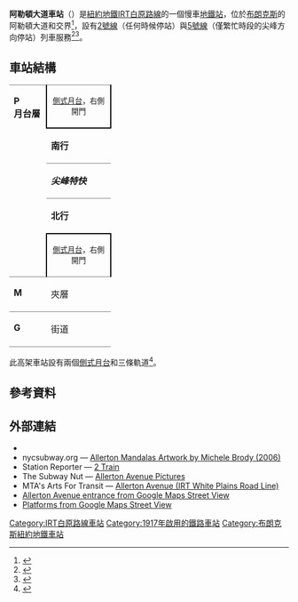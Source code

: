 {{Infobox NYCS
| name = 阿勒頓大道<br />{{lang|en|Allerton Avenue}}
| image = R142 WPR Local Allerton Avenue WP Rd.jpg
| image_caption = 一列[[紐約地鐵R142型列車|R142]]停靠此站
| bg_color = #E20F00
| bg_color_2 = #007527
| address = 紐約州紐約市布朗克斯區阿勒頓大道及白原路
| borough = [[布朗克斯|布朗克斯]]
| locale = {{link-en|阿勒頓 (布朗克斯)|Allerton, Bronx|阿勒頓}}
| coordinates = {{coord|40.865|N|73.867|W|display=inline,title|source:nlwiki}}
| division = IRT
| line = [[IRT白原路線|IRT白原路線]]
| service = White Plains north local
| connection = {{bus icon}} '''[[MTA區域巴士營運|NYCT巴士]]'''：Bx26、Bx39<br>{{bus icon}} '''[[MTA區域巴士營運|MTA巴士]]'''：BxM11
| platforms = 2個[[側式月台|側式月台]]
| tracks = 3條
| structure = 高架
| passengers = 1,733,740<ref>{{NYCS const|riderref}}</ref>
| pass_year = 2016
| pass_percent = -4.8
| rank = 281
| code = 423 
| open_date = {{start date and age|1917|03|03}}
| next_north = {{NYCS next | station=柏克大道 | line=IRT白原路線 | service=White Plains north local}}
| next_south = {{NYCS next | station=佩勒姆公園道 | line=IRT白原路線 | service=White Plains north local}}
| legend = {{NYCS infobox legend|alltimes}}{{NYCS infobox legend|rushpeak}}
}}
'''阿勒頓大道車站'''（{{lang-en|Allerton Avenue station}}）是[[紐約地鐵|紐約地鐵]][[IRT白原路線|IRT白原路線]]的一個慢車[[地鐵站|地鐵站]]，位於[[布朗克斯|布朗克斯]]{{link-en|阿勒頓 (布朗克斯)|Allerton, Bronx|阿勒頓}}的阿勒頓大道和{{link-en|白原路|White Plains Road}}交界<ref>{{Cite web|url=http://web.mta.info/maps/neighborhoods/bx/BX5_PelhamPkwy_2015.pdf|title=Neighborhood Map Pelham Parkway Olinville Pelham Gardens Morris Park|last=|first=|date=2015|website=mta.info|publisher=Metropolitan Transportation Authority|access-date=October 2, 2016|archive-date=2017-05-05|archive-url=https://web.archive.org/web/20170505184302/http://web.mta.info/maps/neighborhoods/bx/BX5_PelhamPkwy_2015.pdf|dead-url=no}}</ref>，設有[[紐約地鐵2號線|2號線]]（任何時候停站）與[[紐約地鐵5號線|5號線]]（僅繁忙時段的尖峰方向停站）列車服務<ref>{{NYCS const|timetable|2}}</ref><ref>{{NYCS const|timetable|5}}</ref>。
== 車站結構 ==
{{Stack|float=right|
{{Routemap
|title=軌道配置圖
|title-bg=#{{NYCS color|2}}
|style=margin-left:10px;margin-top:10px;float:right;
|legend =track
|map=
uSTR!~MFADEg\uSTR!~MFADEg\uSTR!~MFADEg  ~~ ~~ ~~往[[柏克大道車站_(IRT白原路線)|柏克大道]]
uSTRf\uSTR\uSTRg
uSTR+BSr\uSTR\uSTR+BSl
uSTR+BSr\uSTR\uSTR+BSl
uSTR+BSr\uSTR\uSTR+BSl
uSTR+BSr\uSTR\uSTR+BSl
uSTRf\uSTR\uSTRg
uSTR!~MFADEf\uSTR!~MFADEf\uSTR!~MFADEf ~~ ~~ ~~往[[佩勒姆公園道車站_(IRT白原路線)|佩勒姆公園道]]
}}
}}
{|cellspacing=0 cellpadding=3
|style="border-top:solid 1px gray;border-bottom:solid 1px gray;vertical-align:top;" width=50 rowspan=5|'''P<br>月台層'''
|style="border-top:solid 1px gray;border-right:solid 2px black;border-left:solid 2px black;border-bottom:solid 2px black;text-align:center;" colspan=2|<small>[[側式月台|側式月台]]，右側開門</small>
|-
|width=100|'''南行''' 
|width=400|{{arrow|L}} [[File:NYCS-bull-trans-2.svg|纽约地铁2号线]] 往[[夫拉特布殊大道-布魯克林學院車站_(IRT諾斯特蘭大道線)|夫拉特布殊大道-布魯克林學院]]<small>（[[佩勒姆公園道車站_(IRT白原路線)|佩勒姆公園道]]）</small><br>{{arrow|L}} [[File:NYCS-bull-trans-5.svg|纽约地铁5号线]] 往夫拉特布殊大道-布魯克林學院（早上尖峰時段）<small>（佩勒姆公園道）</small>
|-
|style="border-bottom:solid 0px gray;border-top:solid 1px gray;" width=100|'''''尖峰特快'''''
|style="border-bottom:solid 0px gray;border-top:solid 1px gray;" width=400|無定期服務
|-
|style="border-bottom:solid 0px gray;border-top:solid 1px gray;" width=100|'''北行'''
|style="border-bottom:solid 0px gray;border-top:solid 1px gray;" width=400|{{arrow|R}} [[File:NYCS-bull-trans-2.svg|纽约地铁2号线]] 往[[威克菲爾德-241街車站_(IRT白原路線)|威克菲爾德-241街]]<small>（[[柏克大道車站_(IRT白原路線)|柏克大道]]）</small><br />{{arrow|R}} [[File:NYCS-bull-trans-5.svg|纽约地铁5号线]] 往[[涅雷大道車站_(IRT白原路線)|涅雷大道]]（黃昏尖峰時段）<small>（柏克大道）</small>
|-
|style="border-bottom:solid 1px gray;border-top:solid 2px black;border-right:solid 2px black;border-left:solid 2px black;text-align:center;" colspan=2|<small>[[側式月台|側式月台]]，右側開門</small>
|-
| style="vertical-align:top;" |'''M'''
| style="vertical-align:top;" |夾層
| style="vertical-align:top;" |車站詢問處、MetroCard自動售票機、閘機<br>{{NYCS Platform Layout access}}
|-
|style="border-top:solid 1px gray;border-bottom:solid 1px gray;vertical-align:top;" width=50|'''G'''
|style="border-top:solid 1px gray;border-bottom:solid 1px gray;vertical-align:top;" width=100|街道
|style="border-top:solid 1px gray;border-bottom:solid 1px gray;vertical-align:top;" width=400|出入口
|}
此高架車站設有兩個[[側式月台|側式月台]]和三條軌道<ref name="tracks">{{NYCS const|trackref|trackbook3}}</ref>。

== 參考資料 ==
{{Reflist}}
== 外部連結 ==
{{Commonscat|position=left|Allerton Avenue (IRT White Plains Road Line)}}
* {{NYCS ref|http://www.nycsubway.org/perl/stations?199:500|IRT White Plains Road Line|Allerton Avenue}}
* nycsubway.org — [http://www.nycsubway.org/perl/artwork_show?155 Allerton Mandalas Artwork by Michele Brody (2006)] {{Wayback|url=http://www.nycsubway.org/perl/artwork_show?155 |date=20210224175135 }}
* Station Reporter — [https://web.archive.org/web/20141203073216/http://www.stationreporter.net/2train.htm 2 Train]
* The Subway Nut — [http://www.subwaynut.com/irt/allertonn2/index.html Allerton Avenue Pictures] {{Wayback|url=http://www.subwaynut.com/irt/allertonn2/index.html |date=20100325115136 }}
* MTA's Arts For Transit — [https://web.archive.org/web/20110606070217/http://mta.info/mta/aft/permanentart/permart.html?agency=nyct&line=2&station=7&xdev=605 Allerton Avenue (IRT White Plains Road Line)]
* [https://maps.google.com/maps?ie=UTF8&ll=40.865627,-73.867371&spn=0.003813,0.013433&z=17&layer=c&cbll=40.865712,-73.867364&panoid=-tK2O6ObMW5Uesq_Y5U4mA&cbp=12,227.55,,0,5.29 Allerton Avenue entrance from Google Maps Street View] {{Wayback|url=https://maps.google.com/maps?ie=UTF8&ll=40.865627,-73.867371&spn=0.003813,0.013433&z=17&layer=c&cbll=40.865712,-73.867364&panoid=-tK2O6ObMW5Uesq_Y5U4mA&cbp=12,227.55,,0,5.29 |date=20190713072546 }}
*[https://www.google.com/maps/contrib/103237729589375373179/photos/@40.8649521,-73.8672333,3a,75y,46h,90t/data=!3m8!1e1!3m6!1s-k4uI06j3HTA%2FWIwGb3jOqOI%2FAAAAAAAAdmI%2FiHx8mg9A5S8gXFlTl9w6o7mw8HN8H0YQACLIB!2e4!3e11!6s%2F%2Flh5.googleusercontent.com%2F-k4uI06j3HTA%2FWIwGb3jOqOI%2FAAAAAAAAdmI%2FiHx8mg9A5S8gXFlTl9w6o7mw8HN8H0YQACLIB%2Fw203-h100-p-k-no%2F!7i9728!8i4864!4m3!8m2!3m1!1e1!6m1!1e1 Platforms from Google Maps Street View] {{Wayback|url=https://www.google.com/maps/contrib/103237729589375373179/photos/@40.8649521,-73.8672333,3a,75y,46h,90t/data=!3m8!1e1!3m6!1s-k4uI06j3HTA%2FWIwGb3jOqOI%2FAAAAAAAAdmI%2FiHx8mg9A5S8gXFlTl9w6o7mw8HN8H0YQACLIB!2e4!3e11!6s%2F%2Flh5.googleusercontent.com%2F-k4uI06j3HTA%2FWIwGb3jOqOI%2FAAAAAAAAdmI%2FiHx8mg9A5S8gXFlTl9w6o7mw8HN8H0YQACLIB%2Fw203-h100-p-k-no%2F!7i9728!8i4864!4m3!8m2!3m1!1e1!6m1!1e1 |date=20190713072547 }}
{{紐約地鐵2號線}}
{{紐約地鐵5號線}}
{{DEFAULTSORT:Allerton Avenue}}
[[Category:IRT白原路線車站|Category:IRT白原路線車站]]
[[Category:1917年啟用的鐵路車站|Category:1917年啟用的鐵路車站]]
[[Category:布朗克斯紐約地鐵車站|Category:布朗克斯紐約地鐵車站]]